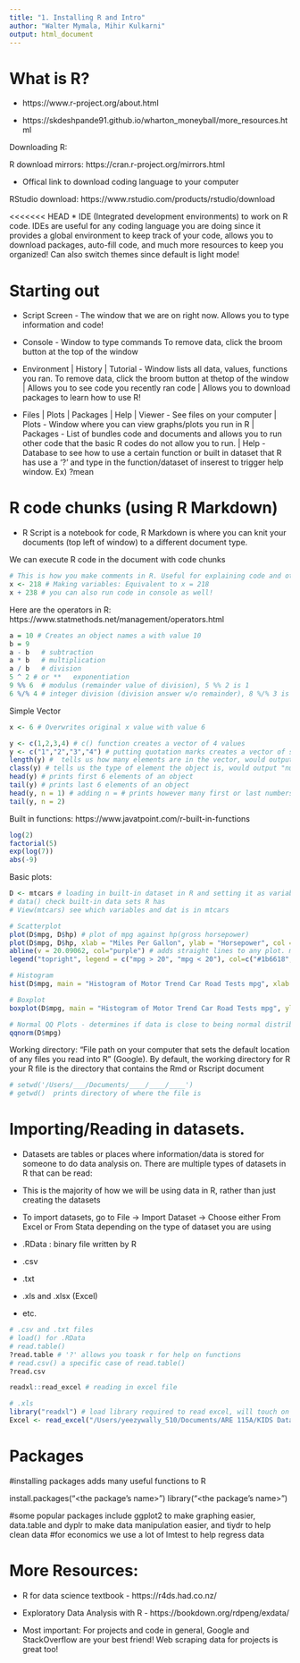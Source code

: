 ```yaml
---
title: "1. Installing R and Intro"
author: "Walter Mymala, Mihir Kulkarni"
output: html_document
---
```


# What is R?

* https://www.r-project.org/about.html

* https://skdeshpande91.github.io/wharton_moneyball/more_resources.html

Downloading R: 

R download mirrors: https://cran.r-project.org/mirrors.html

* Offical link to download coding language to your computer

RStudio download: https://www.rstudio.com/products/rstudio/download

<<<<<<< HEAD
* IDE (Integrated development environments) to work on R code. IDEs are useful for any coding language you are doing since it provides a global environment to keep track of your code, allows you to download packages, auto-fill code, and much more resources to keep you organized! Can also switch themes since default is light mode!

# Starting out

* Script Screen - The window that we are on right now. Allows you to type information and code! 

* Console - Window to type commands To remove data, click the broom button at the top of the window

* Environment | History | Tutorial - Window lists all data, values, functions you ran. To remove data, click the broom button at thetop of the window | Allows you to see code you recently ran code | Allows you to download packages to learn how to use R!

* Files | Plots | Packages | Help | Viewer - See files on your computer | Plots - Window where you can view graphs/plots you run in R | Packages - List of bundles code and documents and allows you to run other code that the basic R codes do not allow you to run. | Help - Database to see how to use a certain function or built in dataset that R has use a '?' and type in the function/dataset of inserest to trigger help window. Ex) ?mean


# R code chunks (using R Markdown)

* R Script is a notebook for code, R Markdown is where you can knit your documents (top left of window) to a different document type.

We can execute R code in the document with code chunks
```r
# This is how you make comments in R. Useful for explaining code and other things too!
x <- 218 # Making variables: Equivalent to x = 218
x + 238 # you can also run code in console as well!
```

Here are the operators in R: https://www.statmethods.net/management/operators.html 

```r
a = 10 # Creates an object names a with value 10
b = 9 
a - b	# subtraction
a * b	# multiplication
a / b	# division
5 ^ 2 # or **	exponentiation
9 %% 6	# modulus (remainder value of division), 5 %% 2 is 1
6 %/% 4 # integer division (division answer w/o remainder), 8 %/% 3 is 2
```

Simple Vector
```r
x <- 6 # Overwrites original x value with value 6

y <- c(1,2,3,4) # c() function creates a vector of 4 values
y <- c("1","2","3","4") # putting quotation marks creates a vector of strings
length(y) #  tells us how many elements are in the vector, would output "4"
class(y) # tells us the type of element the object is, would output "numeric"
head(y) # prints first 6 elements of an object
tail(y) # prints last 6 elements of an object
head(y, n = 1) # adding n = # prints however many first or last numbers you specify
tail(y, n = 2) 
```

Built in functions: https://www.javatpoint.com/r-built-in-functions
```r
log(2)
factorial(5)
exp(log(7))
abs(-9)
```

Basic plots:
```r
D <- mtcars # loading in built-in dataset in R and setting it as variable D. R has a bunch of built-in ones
# data() check built-in data sets R has 
# View(mtcars) see which variables and dat is in mtcars

# Scatterplot 
plot(D$mpg, D$hp) # plot of mpg against hp(gross horsepower)
plot(D$mpg, D$hp, xlab = "Miles Per Gallon", ylab = "Horsepower", col = ifelse(D$mpg > 20, "#1b6618", "tomato3")) # all you need is your data to make basic plots, but adding additional info will help people visualize your values better
abline(v = 20.09062, col="purple") # adds straight lines to any plot. mean(D$hp) is 20.09062
legend("topright", legend = c("mpg > 20", "mpg < 20"), col=c("#1b6618", "tomato3"), pch = 1)

# Histogram 
hist(D$mpg, main = "Histogram of Motor Trend Car Road Tests mpg", xlab = "Miles Per Gallon")

# Boxplot
boxplot(D$mpg, main = "Histogram of Motor Trend Car Road Tests mpg", ylab = "Miles Per Gallon")

# Normal QQ Plots - determines if data is close to being normal distribution
qqnorm(D$mpg)
```

Working directory: "File path on your computer that sets the default location of any files you read into R" (Google). By default, the working directory for R your R file is the directory that contains the Rmd or Rscript document
```r
# setwd('/Users/___/Documents/____/____/____')
# getwd()  prints directory of where the file is
```


# Importing/Reading in datasets. 
* Datasets are tables or places where information/data is stored for someone to do data analysis on. There are multiple types of datasets in R that can be read:

* This is the majority of how we will be using data in R, rather than just creating the datasets

* To import datasets, go to File -> Import Dataset -> Choose either From Excel or From Stata depending on the type of dataset you are using

* .RData : binary file written by R
* .csv
* .txt
* .xls and .xlsx (Excel)
* etc.

```r
# .csv and .txt files
# load() for .RData
# read.table() 
?read.table # '?' allows you toask r for help on functions
# read.csv() a specific case of read.table()
?read.csv
```

```r
readxl::read_excel # reading in excel file

# .xls
library("readxl") # load library required to read excel, will touch on libraries later!
Excel <- read_excel("/Users/yeezywally_510/Documents/ARE 115A/KIDS Data.xlsx")
```

# Packages 

#installing packages adds many useful functions to R

install.packages("<the package's name>")
library("<the package's name>")

#some popular packages include ggplot2 to make graphing easier, data.table and dyplr to make data manipulation easier, and tiydr to help clean data
#for economics we use a lot of lmtest to help regress data

# More Resources:

* R for data science textbook - https://r4ds.had.co.nz/ 

* Exploratory Data Analysis with R - https://bookdown.org/rdpeng/exdata/ 

* Most important: For projects and code in general, Google and StackOverflow are your best friend! Web scraping data for projects is great too!








